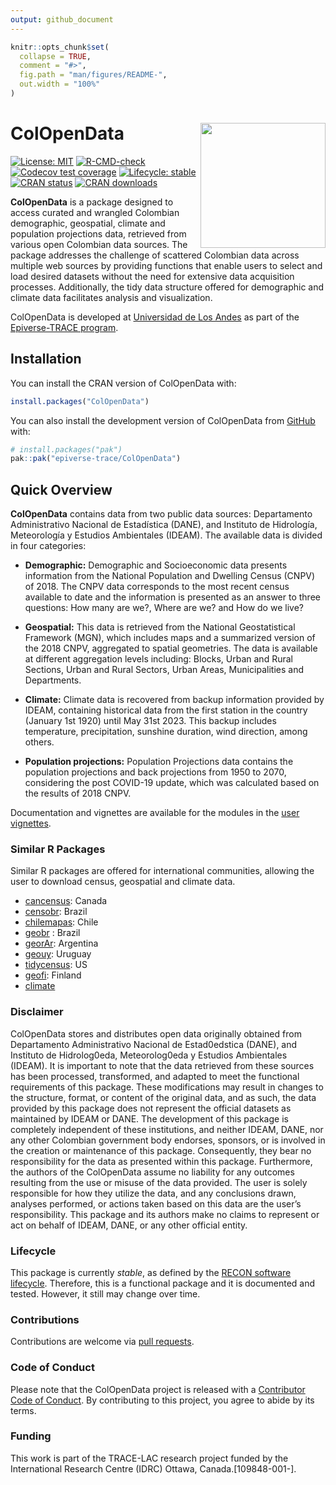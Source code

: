 ```yaml
---
output: github_document
---
```


<!-- README.md is generated from README.Rmd. Please edit that file. -->

<!-- The code to render this README is stored in .github/workflows/render-readme.yaml -->

<!-- Variables marked with double curly braces will be transformed beforehand: -->

<!-- `packagename` is extracted from the DESCRIPTION file -->

<!-- `gh_repo` is extracted via a special environment variable in GitHub Actions -->

```r
knitr::opts_chunk$set(
  collapse = TRUE,
  comment = "#>",
  fig.path = "man/figures/README-",
  out.width = "100%"
)
```

# **ColOpenData** <img src="man/figures/logo.svg" align="right" width="200"/>

<!-- badges: start -->

[![License: MIT](https://img.shields.io/badge/License-MIT-yellow.svg)](https://opensource.org/license/mit) [![R-CMD-check](https://github.com/epiverse-trace/ColOpenData/actions/workflows/R-CMD-check.yaml/badge.svg)](https://github.com/epiverse-trace/ColOpenData/actions/workflows/R-CMD-check.yaml) 
[![Codecov test coverage](https://codecov.io/gh/epiverse-trace/ColOpenData/branch/main/graph/badge.svg)](https://app.codecov.io/gh/epiverse-trace/ColOpenData?branch=main) 
[![Lifecycle: stable](https://img.shields.io/badge/lifecycle-stable-brightgreen.svg)](https://lifecycle.r-lib.org/articles/stages.html#stable)
[![CRAN status](https://www.r-pkg.org/badges/version/ColOpenData)](https://CRAN.R-project.org/package=ColOpenData)
[![CRAN downloads](https://cranlogs.r-pkg.org/badges/ColOpenData)](https://cran.r-project.org/package=ColOpenData)

<!-- badges: end -->

**ColOpenData** is a package designed to access curated and wrangled Colombian demographic, geospatial, climate and population projections data, retrieved from various open Colombian data sources. The package addresses the challenge of scattered Colombian data across multiple web sources by providing functions that enable users to select and load desired datasets without the need for extensive data acquisition processes. Additionally, the tidy data structure offered for demographic and climate data facilitates analysis and visualization.

ColOpenData is developed at [Universidad de Los Andes](https://www.uniandes.edu.co:443/es) as part of the [Epiverse-TRACE program](https://data.org/initiatives/epiverse/).

## Installation

You can install the CRAN version of ColOpenData with:

```r
install.packages("ColOpenData")
```

You can also install the development version of ColOpenData from [GitHub](https://github.com/) with:

```r
# install.packages("pak")
pak::pak("epiverse-trace/ColOpenData")
```

## Quick Overview

**ColOpenData** contains data from two public data sources: Departamento Administrativo Nacional de Estadística (DANE), and Instituto de Hidrología, Meteorología y Estudios Ambientales (IDEAM). The available data is divided in four categories:

-   **Demographic:** Demographic and Socioeconomic data presents information from the National Population and Dwelling Census (CNPV) of 2018. The CNPV data corresponds to the most recent census available to date and the information is presented as an answer to three questions: How many are we?, Where are we? and How do we live?

-   **Geospatial:** This data is retrieved from the National Geostatistical Framework (MGN), which includes maps and a summarized version of the 2018 CNPV, aggregated to spatial geometries. The data is available at different aggregation levels including: Blocks, Urban and Rural Sections, Urban and Rural Sectors, Urban Areas, Municipalities and Departments.

-   **Climate:** Climate data is recovered from backup information provided by IDEAM, containing historical data from the first station in the country (January 1st 1920) until May 31st 2023. This backup includes temperature, precipitation, sunshine duration, wind direction, among others.

-   **Population projections:** Population Projections data contains the population projections and back projections from 1950 to 2070, considering the post COVID-19 update, which was calculated based on the results of 2018 CNPV.

Documentation and vignettes are available for the modules in the [user vignettes](https://epiverse-trace.github.io/ColOpenData/).

### Similar R Packages

Similar R packages are offered for international communities, allowing the user to download census, geospatial and climate data.

-   [cancensus](https://mountainmath.github.io/cancensus/): Canada
-   [censobr](https://ipeagit.github.io/censobr/): Brazil
-   [chilemapas](https://github.com/pachadotdev/chilemapas/): Chile
-   [geobr](https://ipeagit.github.io/geobr/) : Brazil
-   [georAr](https://github.com/PoliticaArgentina/geoAr): Argentina
-   [geouy](https://github.com/RichDeto/geouy): Uruguay
-   [tidycensus](https://walker-data.com/tidycensus/): US
-   [geofi](https://ropengov.github.io/geofi/): Finland
-   [climate](https://bczernecki.github.io/climate/)

### Disclaimer

ColOpenData stores and distributes open data originally obtained from Departamento Administrativo Nacional de Estad\u00edstica (DANE), and Instituto de Hidrolog\u00eda, Meteorolog\u00eda y Estudios Ambientales (IDEAM). It is important to note that the data retrieved from these sources has been processed, transformed, and adapted to meet the functional requirements of this package. These modifications may result in changes to the structure, format, or content of the original data, and as such, the data provided by this package does not represent the official datasets as maintained by IDEAM or DANE.
The development of this package is completely independent of these institutions, 
and neither IDEAM, DANE, nor any other Colombian government body endorses, 
sponsors, or is involved in the creation or maintenance of this package. 
Consequently, they bear no responsibility for the data as presented within this 
package. Furthermore, the authors of the ColOpenData assume no liability for any
outcomes resulting from the use or misuse of the data provided. The user is 
solely responsible for how they utilize the data, and any conclusions drawn, 
analyses performed, or actions taken based on this data are the user's 
responsibility. This package and its authors make no claims to represent or act 
on behalf of IDEAM, DANE, or any other official entity.

### Lifecycle

This package is currently *stable*, as defined by the [RECON software lifecycle](https://www.reconverse.org/lifecycle.html). Therefore, this is a functional package and it is documented and tested. However, it still may change over time.


### Contributions

Contributions are welcome via [pull requests](https://github.com/epiverse-trace/ColOpenData/pulls).

### Code of Conduct

Please note that the ColOpenData project is released with a [Contributor Code of Conduct](https://github.com/epiverse-trace/.github/blob/main/CODE_OF_CONDUCT.md). By contributing to this project, you agree to abide by its terms.

### Funding

This work is part of the TRACE-LAC research project funded by the International Research Centre (IDRC) Ottawa, Canada.[109848-001-].
